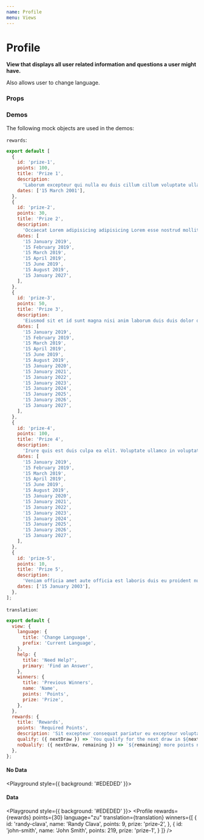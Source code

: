 ```yaml
---
name: Profile
menu: Views
---
```




# Profile

**View that displays all user related information and questions a user might have.**

Also allows user to change language.

### Props

<PropsTable of={Profile} />


### Demos

The following mock objects are used in the demos:

`rewards`:

```js
export default [
  {
    id: 'prize-1',
    points: 100,
    title: 'Prize 1',
    description:
      'Laborum excepteur qui nulla eu duis cillum cillum voluptate ullamco. Magna aliquip nostrud duis adipisicing ex exercitation culpa ut magna. Est Lorem amet ex cupidatat incididunt velit cillum.',
    dates: ['15 March 2001'],
  },
  {
    id: 'prize-2',
    points: 30,
    title: 'Prize 2',
    description:
      'Occaecat Lorem adipisicing adipisicing Lorem esse nostrud mollit. Qui sunt sit ex minim elit aliquip. Veniam nisi minim enim qui ut dolore. Lorem id adipisicing irure elit commodo velit Lorem deserunt commodo sunt minim consequat minim ad.',
    dates: [
      '15 January 2019',
      '15 February 2019',
      '15 March 2019',
      '15 April 2019',
      '15 June 2019',
      '15 August 2019',
      '15 January 2027',
    ],
  },
  {
    id: 'prize-3',
    points: 50,
    title: 'Prize 3',
    description:
      'Eiusmod sit et id sunt magna nisi anim laborum duis duis dolor qui ut pariatur. Dolore velit qui adipisicing consectetur ipsum labore dolore consequat est officia incididunt. Amet proident qui officia do nulla nulla et pariatur aliqua.',
    dates: [
      '15 January 2019',
      '15 February 2019',
      '15 March 2019',
      '15 April 2019',
      '15 June 2019',
      '15 August 2019',
      '15 January 2020',
      '15 January 2021',
      '15 January 2022',
      '15 January 2023',
      '15 January 2024',
      '15 January 2025',
      '15 January 2026',
      '15 January 2027',
    ],
  },
  {
    id: 'prize-4',
    points: 100,
    title: 'Prize 4',
    description:
      'Irure quis est duis culpa ea elit. Voluptate ullamco in voluptate ex ea laborum eiusmod. Reprehenderit magna eiusmod anim excepteur eiusmod eiusmod eu. Est non laboris non tempor cillum.',
    dates: [
      '15 January 2019',
      '15 February 2019',
      '15 March 2019',
      '15 April 2019',
      '15 June 2019',
      '15 August 2019',
      '15 January 2020',
      '15 January 2021',
      '15 January 2022',
      '15 January 2023',
      '15 January 2024',
      '15 January 2025',
      '15 January 2026',
      '15 January 2027',
    ],
  },
  {
    id: 'prize-5',
    points: 10,
    title: 'Prize 5',
    description:
      'Veniam officia amet aute officia est laboris duis eu proident nulla. Ullamco ad aliquip eu consectetur deserunt sint culpa quis adipisicing nulla. Lorem excepteur ea ullamco mollit do ex commodo ut eiusmod. Aliqua velit laboris esse ut nisi mollit. Duis Lorem minim cupidatat irure sunt velit ullamco do occaecat pariatur. Velit culpa veniam velit anim consectetur eiusmod excepteur quis.',
    dates: ['15 January 2003'],
  },
];
```

`translation`:

```js
export default {
  view: {
    language: {
      title: 'Change Language',
      prefix: 'Current Language',
    },
    help: {
      title: 'Need Help?',
      primary: 'Find an Answer',
    },
    winners: {
      title: 'Previous Winners',
      name: 'Name',
      points: 'Points',
      prize: 'Prize',
    },
  },
  rewards: {
    title: 'Rewards',
    points: 'Required Points',
    description: 'Sit excepteur consequat pariatur eu excepteur voluptate reprehenderit. Ad ex proident est non non voluptate eu duis eiusmod do veniam cupidatat duis reprehenderit. Eiusmod irure fugiat aute cillum enim id commodo voluptate sint aute dolor. In est ad ad enim nisi magna qui pariatur eu elit anim duis nisi. Dolor enim aute minim ut consequat duis cupidatat amet incididunt id fugiat pariatur ullamco',
    qualify: ({ nextDraw }) => `You qualify for the next draw in ${nextDraw}!`,
    noQualify: ({ nextDraw, remaining }) => `${remaining} more points needed to qualify upcoming draw in ${nextDraw}`,
  },
};

```

#### **No Data**

<Playground style={{ background: '#EDEDED' }}>
  <Profile
    points={100}
    language="en"
    translation={translation}
  />
</Playground>

#### **Data**

<Playground style={{ background: '#EDEDED' }}>
  <Profile
    rewards={rewards}
    points={30}
    language="zu"
    translation={translation}
    winners={[
      {
        id: 'randy-clava',
        name: 'Randy Clava',
        points: 9,
        prize: 'prize-2',
      },
      {
        id: 'john-smith',
        name: 'John Smith',
        points: 219,
        prize: 'prize-1',
      }
    ]}
  />
</Playground>
